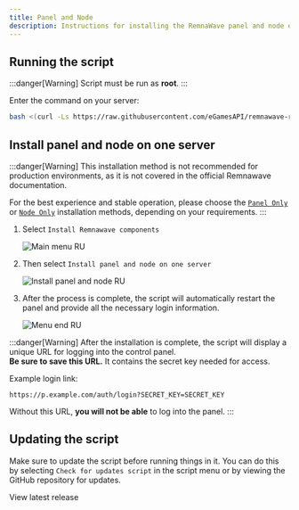 ---
title: Panel and Node
description: Instructions for installing the RemnaWave panel and node on your server.
---


## Running the script

:::danger[Warning]
Script must be run as **root**.
:::

Enter the command on your server:

```bash
bash <(curl -Ls https://raw.githubusercontent.com/eGamesAPI/remnawave-reverse-proxy/refs/heads/main/install_remnawave.sh)
```

## Install panel and node on one server

:::danger[Warning]
This installation method is not recommended for production environments, as it is not covered in the official Remnawave documentation.

For the best experience and stable operation, please choose the [`Panel Only`](https://wiki.egam.es/installation/panel-only/) or [`Node Only`](https://wiki.egam.es/installation/node-only/) installation methods, depending on your requirements.
:::

<Steps>

1. Select `Install Remnawave components`

    ![Main menu RU](https://raw.githubusercontent.com/eGamesAPI/remnawave-reverse-proxy/refs/heads/main/docs/src/assets/en/main_menu.webp)

2. Then select `Install panel and node on one server`

    ![Install panel and node RU](https://raw.githubusercontent.com/eGamesAPI/remnawave-reverse-proxy/refs/heads/main/docs/src/assets/en/install_panel_node.webp)

3. After the process is complete, the script will automatically restart the panel and provide all the necessary login information.

    ![Menu end RU](https://raw.githubusercontent.com/eGamesAPI/remnawave-reverse-proxy/refs/heads/main/docs/src/assets/en/menu_end.webp)

</Steps>

:::danger[Warning]
After the installation is complete, the script will display a unique URL for logging into the control panel.  
**Be sure to save this URL.** It contains the secret key needed for access.

Example login link:
```
https://p.example.com/auth/login?SECRET_KEY=SECRET_KEY
```
Without this URL, **you will not be able** to log into the panel.
:::

## Updating the script

Make sure to update the script before running things in it. You can do this by selecting `Check for updates script` in the script menu or by viewing the GitHub repository for updates.

<div style={{ display: 'flex', flexDirection: 'column', alignItems: 'center', gap: '1rem', textAlign: 'center' }}>
    <LinkButton
        href="https://github.com/eGamesAPI/remnawave-reverse-proxy/releases/latest"
        icon="github"
        iconPlacement="start"
    >
        View latest release
    </LinkButton>
</div>